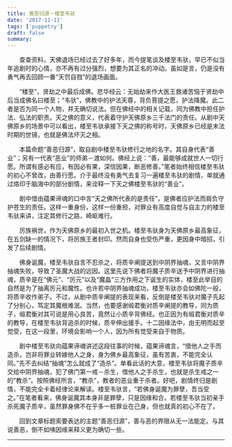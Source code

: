 ```yaml
---
title: 善恶归源－楼至韦驮
date: '2017-11-11'
tags: ['puppetry']
draft: false
summary: 
---
```


　　查查资料，天佛退场已经过去了好多年，而今提笔谈及楼至韦驮，早已不似当年追剧时的心情，亦不再有过分强烈，想要为其正名的冲动。虽如是言，仍是没有勇气再去回顾一番“天罚自戮”的退场画面。

　　“楼至”，贤劫之中最后成佛。悲华经云：无始劫来作大医王救诸苦恼于贤劫中后当成佛名曰楼至；“韦驮”，佛教中的护法天尊，背负菩提之愿，护法降魔。此二者是否为同一个人物，并无确切说法。但在佛经中的相关记载，同为佛教中担任护法、弘法的职责。天之佛的意义，代表着守护天佛原乡三千法门的责任。从剧中天佛原乡的场景中可以看出，楼至韦驮承接下天之佛的称号时，天佛原乡已经是末法时期的世镜，也就是佛法坏灭之相。

　　本篇命题“善恶归源”，取自剧中楼至韦驮修行之地的名字。其自身代表“善业”；另有一代表“恶业”的师弟－渡如何。佛经上说：“善，最能够成就世人一切行愿。所谓有感必有应，有因必有果，深信因果，断恶修善。”笔者始终相信楼至韦驮的初心不曾改，由善行愿。介于最终没有勇气去复习一遍楼至韦驮的剧情，单就通过烙印于脑海中的部分剧情，来诠释一下天之佛楼至韦驮的“善业”。

　　剧中借由蕴果谛魂的口中言“天之佛所代表的是责任”，是佛者应护法而肩负守护苍生的责任。这样一重身份，这样一份重担，对罪业有高度自觉与自主力的楼至韦驮来讲，注定其修行之路，崎岖难行。

　　厉族祸世，作为天佛原乡的最初入世之机。楼至韦驮身为天佛原乡最高象征，在五剑缺一的情况下，将厉族王者封印。然而自身也受伤严重，更因身中暗招，引发了后续剧情。

　　佛身诞魔，楼至韦驮自言不忍杀之，将质辛阐提送到中阴界抽魂，又言中阴界抽魂失败，导致了圣魔大战的远因。这里先说下佛者将魔子质辛送予中阴界进行抽魂，质辛是在“佛元”、“厉元”以及“魔晶”三方作用之下诞生的实体，楼至此举目的自然是为了抽离厉元和魔性。也许若中阴界抽魂成功，楼至韦驮亦会如佛陀一般，将质辛收作弟子。不过，从剧中质辛阐提的表现来看，反倒是楼至韦驮对魔子先起了分别心，笃定其魔根难泯。当然，也要感谢缎君衡对质辛阐提的教导，同为质子，缎君衡对其可说是用心良苦，竟然让小质辛背佛经。也正因为有缎君衡对质辛的教导，在楼至韦驮背追杀的时候，质辛伸出援手。十二因缘法中，由无明而起至觉受，在这一段里，环境会影响一个人，因为所有觉受来自于物质。

　　剧中楼至韦驮向蕴果谛魂讲述这段往事的时候，蕴果谛魂言，“借他人之手而造杀，岂非将罪业转嫁他人之身，身为佛乡最高象征，虽有苦衷，不能完全认同。”先不去纠结“抽魂”怎么就成了“造杀”。单看此话的大意，楼至韦驮将魔子质辛交给中阴界抽魂，犯了佛门第一戒－杀生，借他人之手杀生，也就是杀生戒之一的“教杀”。按照佛经所言，“教杀”，教者的恶业重于杀者。好吧，剧情终归是剧情，不能完全卡着经律论来解读。楼至韦驮言，“若佛身诞魔为罪孽，吾当受之。”在笔者看来，佛身诞魔其本身非是罪孽，只是因缘和合。若楼至韦驮当初亲手杀死魔子质辛，虽然罪身佛不在乎多一桩罪业在己身，但也就真的初心不在了。

　　回到文章标题索要表达的主题“善恶归源”，善与恶的界限从无一法能定。与其说善恶，倒不如咦因缘来释义更为确切一些。

---
